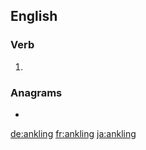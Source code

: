 ==English==

===Verb===
{{head|en|present participle}}

# {{present participle of|ankle|lang=en|nocat=1}}

===Anagrams===
* {{l|en|lanking}}

[[de:ankling]]
[[fr:ankling]]
[[ja:ankling]]